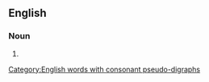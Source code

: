 ==English==

===Noun===
{{head|en|noun plural form}}

# {{plural of|dishonoured bill|lang=en}}

[[Category:English words with consonant pseudo-digraphs]]
